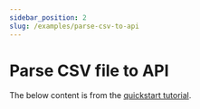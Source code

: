 ```yaml
---
sidebar_position: 2
slug: /examples/parse-csv-to-api
---
```



# Parse CSV file to API

The below content is from the [quickstart tutorial](/docs/tutorial/command-to-api).

<Tutorial/>
